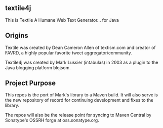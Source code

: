 ==textile4j==
This is Textile
A Humane Web Text Generator... for Java

==Origins==
Textile was created by Dean Cameron Allen of textism.com and creator of FAVRD, a highly popular favorite tweet aggregator/community.

Textile4j was created by Mark Lussier (intabulas) in 2003 as a plugin to the Java blogging platform blojsom.

==Project Purpose==
This repos is the port of Mark's library to a Maven build. It will also serve is the new repository of record for continuing development and fixes to the library.

The repos will also be the release point for syncing to Maven Central by Sonatype's OSSRH forge at oss.sonatype.org.